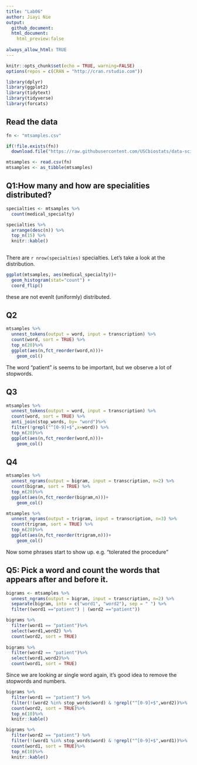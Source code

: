 ```yaml
---
title: "Lab06"
author: Jiayi Nie
output: 
  github_document:
  html_document:
    html_preview:false
  
always_allow_html: TRUE
---
```


```r
knitr::opts_chunk$set(echo = TRUE, warning=FALSE)
options(repos = c(CRAN = "http://cran.rstudio.com"))

```


```r
library(dplyr)
library(ggplot2)
library(tidytext)
library(tidyverse)
library(forcats)
```

## Read the data

```r
fn <- "mtsamples.csv"

if(!file.exists(fn))
  download.file("https://raw.githubusercontent.com/USCbiostats/data-science-data/master/00_mtsamples/mtsamples.csv", destfile = fn)

mtsamples <- read.csv(fn)
mtsamples <- as_tibble(mtsamples)
```

## Q1:How many and how are specialities distributed?

```r
specialties <- mtsamples %>%
  count(medical_specialty)

specialties %>%
  arrange(desc(n)) %>%
  top_n(15) %>%
  knitr::kable()
  
```

There are `r nrow(specialties)` specialties. Let's take a look at the distribution.

```r
ggplot(mtsamples, aes(medical_specialty))+
  geom_histogram(stat="count") +
  coord_flip()
```

these are not evenlt (uniformly) distributed.

## Q2

```r
mtsamples %>%
  unnest_tokens(output = word, input = transcription) %>%
  count(word, sort = TRUE) %>%
  top_n(20)%>%
  ggplot(aes(n,fct_reorder(word,n)))+
    geom_col()
```

The word "patient" is seems to be important, but we observe a lot of stopwords.

## Q3

```r
mtsamples %>%
  unnest_tokens(output = word, input = transcription) %>%
  count(word, sort = TRUE) %>%
  anti_join(stop_words, by= "word")%>%
  filter(!grepl("^[0-9]+$",x=word)) %>%
  top_n(20)%>%
  ggplot(aes(n,fct_reorder(word,n)))+
    geom_col()
```


## Q4

```r
mtsamples %>%
  unnest_ngrams(output = bigram, input = transcription, n=2) %>%
  count(bigram, sort = TRUE) %>%
  top_n(20)%>%
  ggplot(aes(n,fct_reorder(bigram,n)))+
    geom_col()

mtsamples %>%
  unnest_ngrams(output = trigram, input = transcription, n=3) %>%
  count(trigram, sort = TRUE) %>%
  top_n(20)%>%
  ggplot(aes(n,fct_reorder(trigram,n)))+
    geom_col()
```

Now some phrases start to show up. e.g. "tolerated the procedure "

## Q5: Pick a word and count the words that appears after and before it.

```r
bigrams <- mtsamples %>%
  unnest_ngrams(output = bigram, input = transcription, n=2) %>%
  separate(bigram, into = c("word1", "word2"), sep = " ") %>%
  filter((word1 =="patient") | (word2 =="patient"))

bigrams %>%
  filter(word1 == "patient")%>%
  select(word1,word2) %>%
  count(word2, sort = TRUE)
  
bigrams %>%
  filter(word2 == "patient")%>%
  select(word1,word2)%>%
  count(word1, sort = TRUE)
```

Since we are looking ar single word again, it's good idea to remove the stopwords and numbers.

```r
bigrams %>%
  filter(word1 == "patient") %>%
  filter(!(word2 %in% stop_words$word) & !grepl("^[0-9]+$",word2))%>%
  count(word2, sort = TRUE)%>%
  top_n(10)%>%
  knitr::kable()

bigrams %>%
  filter(word2 == "patient") %>%
  filter(!(word1 %in% stop_words$word) & !grepl("^[0-9]+$",word1))%>%
  count(word1, sort = TRUE)%>%
  top_n(10)%>%
  knitr::kable()
```

